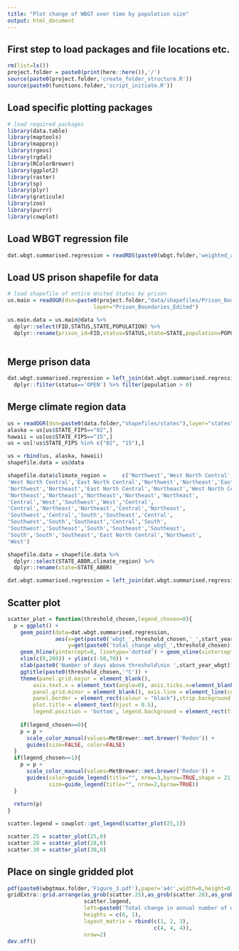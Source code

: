 ```yaml
---
title: "Plot change of WBGT over time by population size"
output: html_document
---
```


## First step to load packages and file locations etc.
```r
rm(list=ls())
project.folder = paste0(print(here::here()),'/')
source(paste0(project.folder,'create_folder_structure.R'))
source(paste0(functions.folder,'script_initiate.R'))
```

## Load specific plotting packages
```r
# load required packages
library(data.table)
library(maptools)
library(mapproj)
library(rgeos)
library(rgdal)
library(RColorBrewer)
library(ggplot2)
library(raster)
library(sp)
library(plyr)
library(graticule)
library(zoo)
library(purrr)
library(cowplot)
```

## Load WBGT regression file
```r
dat.wbgt.summarised.regression = readRDS(paste0(wbgt.folder,'weighted_area_raster_prison_wbgtmax_daily_',start_year_wbgt,'_',end_year_wbgt,'_regression_analysis.rds'))
```

## Load US prison shapefile for data
```r
# load shapefile of entire United States by prison
us.main = readOGR(dsn=paste0(project.folder,"data/shapefiles/Prison_Boundaries/"),
                           layer="Prison_Boundaries_Edited")

us.main.data = us.main@data %>%
  dplyr::select(FID,STATUS,STATE,POPULATION) %>%
  dplyr::rename(prison_id=FID,status=STATUS,state=STATE,population=POPULATION)
  
```

## Merge prison data
```r
dat.wbgt.summarised.regression = left_join(dat.wbgt.summarised.regression,us.main.data) %>%
  dplyr::filter(status=='OPEN') %>% filter(population > 0) 
```

## Merge climate region data
```r
us = readOGR(dsn=paste0(data.folder,"shapefiles/states"),layer="states")
alaska = us[us$STATE_FIPS=="02",]
hawaii = us[us$STATE_FIPS=="15",]
us = us[!us$STATE_FIPS %in% c("02", "15"),]

us = rbind(us, alaska, hawaii)
shapefile.data = us@data

shapefile.data$climate_region = 	c('Northwest','West North Central','Northeast','West North Central','West North Central',
'West North Central','East North Central','Northwest','Northeast','East North Central',
'Northwest','Northeast','East North Central','Northeast','West North Central',
'Northeast','Northeast','Northeast','Northeast','Northeast',
'Central','West','Southwest','West','Central',
'Central','Northeast','Northeast','Central','Northeast',
'Southwest','Central','South','Southeast','Central',
'Southwest','South','Southeast','Central','South',
'Southwest','Southeast','South','Southeast','Southeast',
'South','South','Southeast','East North Central','Northwest',
'West')

shapefile.data = shapefile.data %>%
  dplyr::select(STATE_ABBR,climate_region) %>%
  dplyr::rename(state=STATE_ABBR) 

dat.wbgt.summarised.regression = left_join(dat.wbgt.summarised.regression,shapefile.data)
```

## Scatter plot
```r
scatter_plot = function(threshold_chosen,legend_chosen=0){
  p = ggplot() +
    geom_point(data=dat.wbgt.summarised.regression,
               aes(x=get(paste0('wbgt_',threshold_chosen,'_',start_year_wbgt)),
                   y=get(paste0('total_change_wbgt_',threshold_chosen)),color=climate_region,size=population)) +
    geom_hline(yintercept=0, linetype='dotted') + geom_vline(xintercept=0, linetype='dotted') +
    xlim(c(0,200)) + ylim(c(-50,70)) + 
    xlab(paste0('Number of days above threshold\nin ',start_year_wbgt)) + ylab('') + theme_bw() +
    ggtitle(paste0(threshold_chosen,'°C')) + 
    theme(panel.grid.major = element_blank(),
        axis.text.x = element_text(angle=0), axis.ticks.x=element_blank(),legend.text=element_text(size=15),
        panel.grid.minor = element_blank(), axis.line = element_line(colour = "black"),
        panel.border = element_rect(colour = "black"),strip.background = element_blank(),legend.justification='center',
        plot.title = element_text(hjust = 0.5),
        legend.position = 'bottom', legend.background = element_rect(fill="white", size=.5, linetype="dotted")) 
  
    if(legend_chosen==0){
    p = p +
      scale_color_manual(values=MetBrewer::met.brewer('Redon')) +
      guides(size=FALSE, color=FALSE)
  }
  if(legend_chosen==1){
    p = p +
      scale_color_manual(values=MetBrewer::met.brewer('Redon')) +
      guides(color=guide_legend(title="", nrow=3,byrow=TRUE,shape = 21,override.aes = list(size=6)),
             size=guide_legend(title="", nrow=2,byrow=TRUE))
  }
  
  return(p)
}

scatter.legend = cowplot::get_legend(scatter_plot(25,1))

scatter.25 = scatter_plot(25,0)
scatter.28 = scatter_plot(28,0)
scatter.30 = scatter_plot(30,0)
```

## Place on single gridded plot
```r
pdf(paste0(wbgtmax.folder,'Figure_3.pdf'),paper='a4r',width=0,height=0)
gridExtra::grid.arrange(as_grob(scatter.25),as_grob(scatter.28),as_grob(scatter.30),
                        scatter.legend,
                        left=paste0('Total change in annual number of days above\nthreshold during ',start_year_wbgt,'-',end_year_wbgt),
                        heights = c(6, 1),
                        layout_matrix = rbind(c(1, 2, 3),
                                              c(4, 4, 4)),
                        nrow=2)
dev.off()
```
